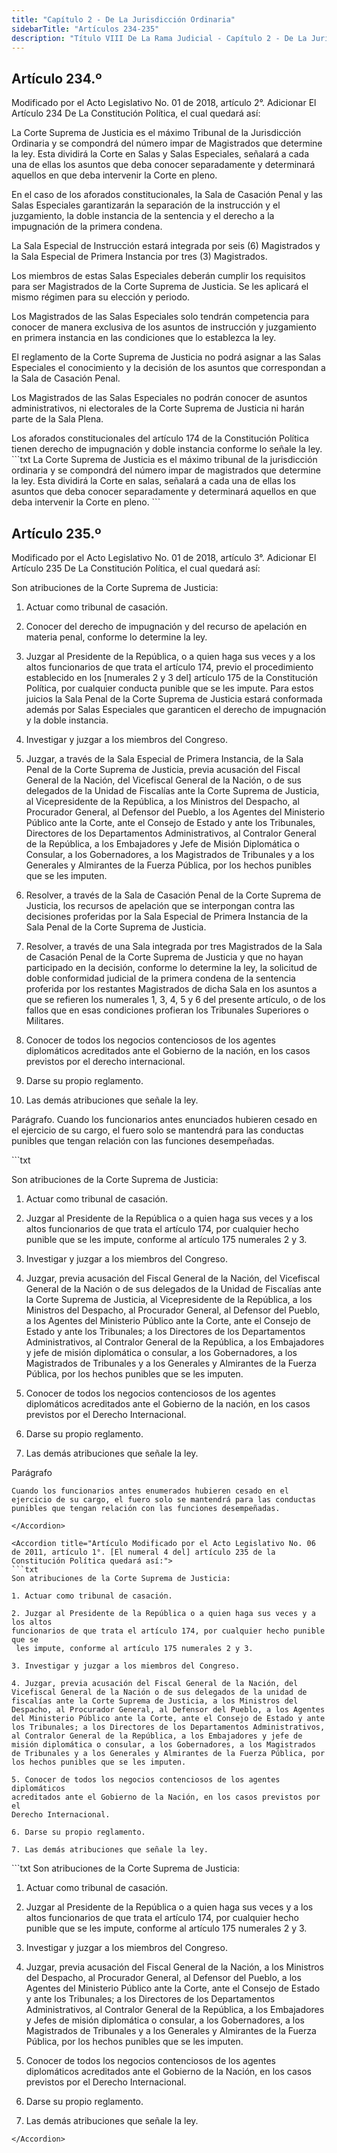 ```yaml
---
title: "Capítulo 2 - De La Jurisdicción Ordinaria"
sidebarTitle: "Artículos 234-235"
description: "Título VIII De La Rama Judicial - Capítulo 2 - De La Jurisdicción Ordinaria"
---
```


## Artículo 234.º

<Warning>Modificado por el Acto Legislativo No. 01 de 2018, artículo 2°. Adicionar El Artículo 234 De La Constitución Política, el cual quedará así: </Warning>

La Corte Suprema de Justicia es el máximo Tribunal de la Jurisdicción Ordinaria y se compondrá del número impar de Magistrados que determine la ley. Esta dividirá la Corte en Salas y Salas Especiales, señalará a cada una de ellas los asuntos que deba conocer separadamente y determinará aquellos en que deba intervenir la Corte en pleno. 

En el caso de los aforados constitucionales, la Sala de Casación Penal y las Salas Especiales garantizarán la separación de la instrucción y el juzgamiento, la doble instancia de la sentencia y el derecho a la impugnación de la primera condena. 

La Sala Especial de Instrucción estará integrada por seis (6) Magistrados y la Sala Especial de Primera Instancia por tres (3) Magistrados. 

Los miembros de estas Salas Especiales deberán cumplir los requisitos para ser Magistrados de la Corte Suprema de Justicia. Se les aplicará el mismo régimen para su elección y periodo. 

Los Magistrados de las Salas Especiales solo tendrán competencia para conocer de manera exclusiva de los asuntos de instrucción y juzgamiento en primera instancia en las condiciones que lo establezca la ley. 

El reglamento de la Corte Suprema de Justicia no podrá asignar a las Salas Especiales el conocimiento y la decisión de los asuntos que correspondan a la Sala de Casación Penal. 

Los Magistrados de las Salas Especiales no podrán conocer de asuntos administrativos, ni electorales de la Corte Suprema de Justicia ni harán parte de la Sala Plena. 

<AccordionGroup>
    <Accordion
        title="Parágrafo transitorio 1°"
        defaultOpen
    >
    Los aforados constitucionales del artículo 174 de la Constitución Política tienen derecho de impugnación y doble instancia conforme lo señale la ley.
    </Accordion>
</AccordionGroup>

<Accordion title="Artículo original antes de la modificación:">
```txt
La Corte Suprema de Justicia es el máximo tribunal de la jurisdicción ordinaria y se compondrá del número impar de magistrados que determine la ley. Esta dividirá la Corte en salas, señalará a cada una de ellas los asuntos que deba conocer separadamente y determinará aquellos en que deba intervenir la Corte en pleno.
```
</Accordion>

## Artículo 235.º

<Warning>Modificado por el Acto Legislativo No. 01 de 2018, artículo 3°. Adicionar El Artículo 235 De La Constitución Política, el cual quedará así: </Warning>

Son atribuciones de la Corte Suprema de Justicia: 

1. Actuar como tribunal de casación. 

2. Conocer del derecho de impugnación y del recurso de apelación en materia penal, conforme lo determine la ley. 

3. Juzgar al Presidente de la República, o a quien haga sus veces y a los altos funcionarios de que trata el artículo 174, previo el procedimiento establecido en los [numerales 2 y 3 del] artículo 175 de la Constitución Política, por cualquier conducta punible que se les impute. Para estos juicios la Sala Penal de la Corte Suprema de Justicia estará conformada además por Salas Especiales que garanticen el derecho de impugnación y la doble instancia. 

4. Investigar y juzgar a los miembros del Congreso. 

5. Juzgar, a través de la Sala Especial de Primera Instancia, de la Sala Penal de la Corte Suprema de Justicia, previa acusación del Fiscal General de la Nación, del Vicefiscal General de la Nación, o de sus delegados de la Unidad de Fiscalías ante la Corte Suprema de Justicia, al Vicepresidente de la República, a los Ministros del Despacho, al Procurador General, al Defensor del Pueblo, a los Agentes del Ministerio Público ante la Corte, ante el Consejo de Estado y ante los Tribunales, Directores de los Departamentos Administrativos, al Contralor General de la República, a los Embajadores y Jefe de Misión Diplomática o Consular, a los Gobernadores, a los Magistrados de Tribunales y a los Generales y Almirantes de la Fuerza Pública, por los hechos punibles que se les imputen. 

6. Resolver, a través de la Sala de Casación Penal de la Corte Suprema de Justicia, los recursos de apelación que se interpongan contra las decisiones proferidas por la Sala Especial de Primera Instancia de la Sala Penal de la Corte Suprema de Justicia. 

7. Resolver, a través de una Sala integrada por tres Magistrados de la Sala de Casación Penal de la Corte Suprema de Justicia y que no hayan participado en la decisión, conforme lo determine la ley, la solicitud de doble conformidad judicial de la primera condena de la sentencia proferida por los restantes Magistrados de dicha Sala en los asuntos a que se refieren los numerales 1, 3, 4, 5 y 6 del presente artículo, o de los fallos que en esas condiciones profieran los Tribunales Superiores o Militares. 

8. Conocer de todos los negocios contenciosos de los agentes diplomáticos acreditados ante el Gobierno de la nación, en los casos previstos por el derecho internacional. 

9. Darse su propio reglamento. 

10. Las demás atribuciones que señale la ley. 

Parágrafo. Cuando los funcionarios antes enunciados hubieren cesado en el ejercicio de su cargo, el fuero solo se mantendrá para las conductas punibles que tengan relación con las funciones desempeñadas. 

<Accordion title="Artículo Modificado por el Acto Legislativo No. 02 de 2015, artículo 13°. El [numeral 4 del] artículo 235 de la Constitución Política quedará así:">
```txt

Son atribuciones de la Corte Suprema de Justicia:

1. Actuar como tribunal de casación.

2. Juzgar al Presidente de la República o a quien haga sus veces y a los altos funcionarios de que trata el artículo 174, por cualquier hecho punible que se les impute, conforme al artículo 175 numerales 2 y 3.

3. Investigar y juzgar a los miembros del Congreso.

4. Juzgar, previa acusación del Fiscal General de la Nación, del Vicefiscal General de la Nación o de sus delegados de la Unidad de Fiscalías ante la Corte Suprema de Justicia, al Vicepresidente de la República, a los Ministros del Despacho, al Procurador General, al Defensor del Pueblo, a los Agentes del Ministerio Público ante la Corte, ante el Consejo de Estado y ante los Tribunales; a los Directores de los Departamentos Administrativos, al Contralor General de la República, a los Embajadores y jefe de misión diplomática o consular, a los Gobernadores, a los Magistrados de Tribunales y a los Generales y Almirantes de la Fuerza Pública, por los hechos punibles que se les imputen.

5. Conocer de todos los negocios contenciosos de los agentes diplomáticos acreditados ante el Gobierno de la nación, en los casos previstos por el Derecho Internacional.

6. Darse su propio reglamento.

7. Las demás atribuciones que señale la ley.

Parágrafo

    Cuando los funcionarios antes enumerados hubieren cesado en el ejercicio de su cargo, el fuero solo se mantendrá para las conductas punibles que tengan relación con las funciones desempeñadas.

```
</Accordion>

<Accordion title="Artículo Modificado por el Acto Legislativo No. 06 de 2011, artículo 1°. [El numeral 4 del] artículo 235 de la Constitución Política quedará así:">
```txt
Son atribuciones de la Corte Suprema de Justicia:

1. Actuar como tribunal de casación.

2. Juzgar al Presidente de la República o a quien haga sus veces y a los altos 
funcionarios de que trata el artículo 174, por cualquier hecho punible que se
 les impute, conforme al artículo 175 numerales 2 y 3.

3. Investigar y juzgar a los miembros del Congreso.

4. Juzgar, previa acusación del Fiscal General de la Nación, del Vicefiscal General de la Nación o de sus delegados de la unidad de fiscalías ante la Corte Suprema de Justicia, a los Ministros del Despacho, al Procurador General, al Defensor del Pueblo, a los Agentes del Ministerio Público ante la Corte, ante el Consejo de Estado y ante los Tribunales; a los Directores de los Departamentos Administrativos, al Contralor General de la República, a los Embajadores y jefe de misión diplomática o consular, a los Gobernadores, a los Magistrados de Tribunales y a los Generales y Almirantes de la Fuerza Pública, por los hechos punibles que se les imputen.

5. Conocer de todos los negocios contenciosos de los agentes diplomáticos 
acreditados ante el Gobierno de la Nación, en los casos previstos por el 
Derecho Internacional.

6. Darse su propio reglamento.

7. Las demás atribuciones que señale la ley.
```
</Accordion>

<Accordion title="Artículo original antes de la modificación:">
```txt
Son atribuciones de la Corte Suprema de Justicia:

1. Actuar como tribunal de casación.

2. Juzgar al Presidente de la República o a quien haga sus veces y a los altos 
funcionarios de que trata el artículo 174, por cualquier hecho punible que se
 les impute, conforme al artículo 175 numerales 2 y 3.

3. Investigar y juzgar a los miembros del Congreso.

4. Juzgar, previa acusación del Fiscal General de la Nación, a los Ministros
del Despacho, al Procurador General, al Defensor del Pueblo, a los Agentes del 
Ministerio Público ante la Corte, ante el Consejo de Estado y ante los 
Tribunales; a los Directores de los Departamentos Administrativos, al Contralor 
General de la República, a los Embajadores y Jefes de misión diplomática o 
consular, a los Gobernadores, a los Magistrados de Tribunales y a los Generales 
y Almirantes de la Fuerza Pública, por los hechos punibles que se les imputen.

5. Conocer de todos los negocios contenciosos de los agentes diplomáticos 
acreditados ante el Gobierno de la Nación, en los casos previstos por el 
Derecho Internacional.

6. Darse su propio reglamento.

7. Las demás atribuciones que señale la ley.
```
</Accordion>
